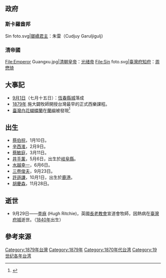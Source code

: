 
{{TaiwanYearTOC|1879}}
{{C21YearInTopic|1879年}}

==政府==
===斯卡羅酋邦===
<gallery>
Sin foto.svg|[[豬朥束社頭目家族系譜|瑯嶠君主]]：朱雷（Cudjuy Garuljigulj）
</gallery>

===清帝國===
<gallery>
File:Emperor Guangxu.jpg|[[清朝君主列表|清朝皇帝]]：[[光绪帝|光绪帝]]
File:Sin foto.svg|[[臺灣府知府|臺灣府知府]]：[[周懋琦|周懋琦]]
</gallery>

==大事記==
*[[9月1日|9月1日]]（七月十五日）：[[恆春縣城|恆春縣城]]落成{{r|恆|page=76}}
*[[1879年|1879年]] 施大闢牧師開授台灣最早的正式西樂課程。{{r|西樂|page=85}}
*[[臺灣白花蝴蝶蘭|臺灣白花蝴蝶蘭]]在[[蘭嶼|蘭嶼]]被發現<ref>{{Cite news|url=http://econgisdw.forest.gov.tw/Download/book/3/8_%E9%87%8E%E7%94%9F%E8%98%AD%E8%8A%B1.pdf|title=台灣喜普鞋蘭、台灣一葉蘭、 台灣蝴蝶蘭記錄分布區域|language=zh-tw|publisher=NGIS生態資源資料庫網站|date=|accessdate=2014-02-12|archive-url=https://web.archive.org/web/20140224113411/http://econgisdw.forest.gov.tw/Download/book/3/8_%E9%87%8E%E7%94%9F%E8%98%AD%E8%8A%B1.pdf|archive-date=2014-02-24|dead-url=yes}}</ref>

==出生==
*[[蔡伯棕|蔡伯棕]]，1月10日。	
*[[辛西淮|辛西淮]]，2月9日。
*[[蔡敏庭|蔡敏庭]]，3月11日。
*[[井手薰|井手薰]]，5月6日，出生於[[岐阜縣|岐阜縣]]。
*[[水越幸一|水越幸一]]，6月6日。
*[[三卷俊夫|三卷俊夫]]，9月23日。
*[[許遜謙|許遜謙]]，10月1日，出生於[[鹿港鎮|鹿港]]。
*[[胡慶森|胡慶森]]，11月28日。

== 逝世 ==
* 9月29日——[[李庥|李庥]] (Hugh Ritchie)，英國[[長老教會|長老教會]]宣道會牧師，因熱病在[[臺灣府城|臺灣府城]]逝世。（[[1840年臺灣|1840年]]出生）

== 參考來源 ==
{{reflist|refs=
<ref name="恆">{{cite book|author=屠繼善 總纂； 王志楣 點校 |title=《[[恆春縣志|恆春縣志]]》 |publisher=行政院文化建設委員會、遠流出版 |date=2007-12-20 |isbn=978-986-01-1705-9}}</ref>
<ref name="西樂">{{cite book|author= 呂鈺秀 |title=《臺灣音樂史》 |publisher=行政院文化建設委員會、遠流出版 |date=2009-02-27|isbn=9789571134086}}</ref>
}}
{{各年台灣}}
[[Category:1879年台灣|Category:1879年台灣]]
[[Category:1879年|Category:1879年]]
[[Category:1870年代台湾|Category:1870年代台湾]]
[[Category:19世纪各年台湾|Category:19世纪各年台湾]]